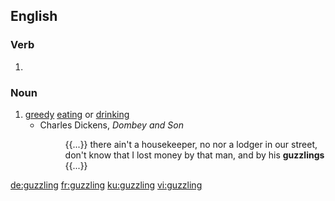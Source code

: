 ==English==

===Verb===
{{head|en|present participle}}

# {{present participle of|guzzle|lang=en}}

===Noun===
{{en-noun}}

# [[greedy]] [[eat]]ing or [[drink]]ing
#* Charles Dickens, ''Dombey and Son''
#*: {{...}} there ain't a housekeeper, no nor a lodger in our street, don't know that I lost money by that man, and by his '''guzzlings''' {{...}}

[[de:guzzling]]
[[fr:guzzling]]
[[ku:guzzling]]
[[vi:guzzling]]